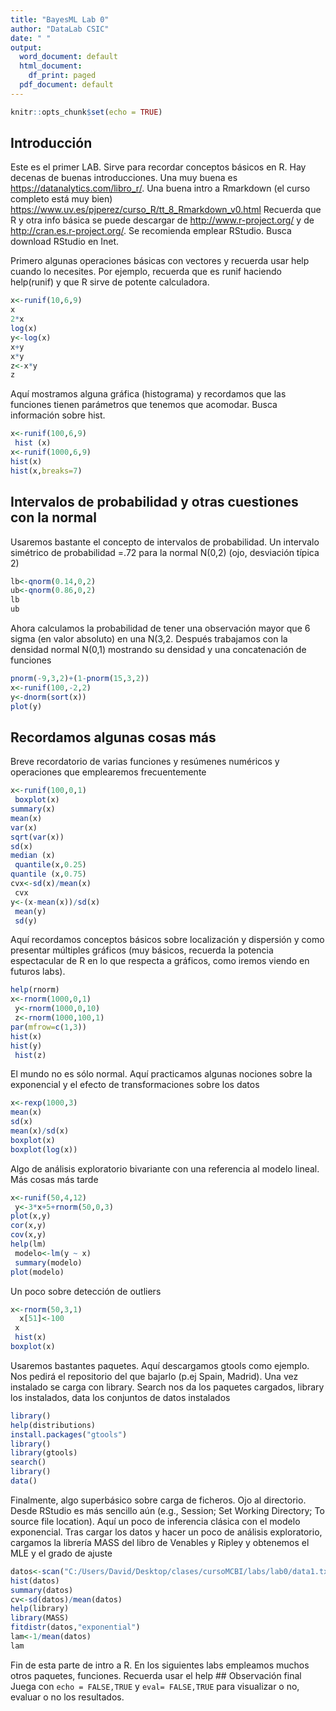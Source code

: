 ---
title: "BayesML Lab 0"
author: "DataLab CSIC"
date: " "
output:
  word_document: default
  html_document:
    df_print: paged
  pdf_document: default
---

```{r setup, include=FALSE}
knitr::opts_chunk$set(echo = TRUE)
```

## Introducción

Este es  el primer LAB. Sirve para recordar  conceptos básicos en R. Hay decenas de buenas introducciones. Una muy buena es  <https://datanalytics.com/libro_r/>.
Una buena intro a Rmarkdown (el curso completo está muy bien)
<https://www.uv.es/pjperez/curso_R/tt_8_Rmarkdown_v0.html>
Recuerda que R y otra info básica se puede descargar de <http://www.r-project.org/> y de <http://cran.es.r-project.org/>. Se recomienda emplear RStudio. Busca  download RStudio en Inet.

Primero algunas operaciones básicas con vectores y recuerda usar help cuando lo necesites. Por ejemplo, recuerda que es runif haciendo help(runif) y que R sirve de potente calculadora.


```{r ,eval=FALSE}
x<-runif(10,6,9)
x
2*x  
log(x)
y<-log(x)
x+y  
x*y  
z<-x*y
z
```
Aquí mostramos alguna gráfica (histograma) y recordamos  que las
funciones tienen parámetros que tenemos que acomodar. Busca información sobre hist.
```{r ,eval=FALSE}
x<-runif(100,6,9)
 hist (x)  
x<-runif(1000,6,9)  
hist(x) 
hist(x,breaks=7)
```
## Intervalos de probabilidad y otras cuestiones con la normal
Usaremos bastante el concepto de intervalos de probabilidad.
Un intervalo simétrico de probabilidad =.72 para la normal N(0,2) (ojo, desviación típica 2) 
```{r , eval=FALSE}
lb<-qnorm(0.14,0,2)
ub<-qnorm(0.86,0,2)
lb
ub
```
Ahora calculamos la probabilidad de tener una observación mayor que 6 sigma (en valor absoluto) en una N(3,2. Después trabajamos con la densidad normal N(0,1) mostrando su densidad y una concatenación de funciones 
```{r , eval=FALSE}
pnorm(-9,3,2)+(1-pnorm(15,3,2))
x<-runif(100,-2,2)
y<-dnorm(sort(x))
plot(y)
```
## Recordamos algunas cosas más

Breve recordatorio de varias funciones y resúmenes numéricos y operaciones que emplearemos frecuentemente
```{r , eval=FALSE}
x<-runif(100,0,1)
 boxplot(x) 
summary(x) 
mean(x) 
var(x) 
sqrt(var(x)) 
sd(x) 
median (x)
 quantile(x,0.25) 
quantile (x,0.75)
cvx<-sd(x)/mean(x)    
 cvx
y<-(x-mean(x))/sd(x)    
 mean(y)   
 sd(y)
```
Aquí recordamos conceptos básicos sobre localización y dispersión y como presentar múltiples gráficos (muy básicos, recuerda la potencia espectacular de R en lo que respecta a gráficos, como iremos viendo en futuros labs).
```{r , eval=FALSE}
help(rnorm)
x<-rnorm(1000,0,1)  
 y<-rnorm(1000,0,10)  
 z<-rnorm(1000,100,1)
par(mfrow=c(1,3)) 
hist(x)  
hist(y)
 hist(z)
```
El mundo no es sólo normal. Aquí practicamos algunas nociones sobre la exponencial y el efecto de transformaciones sobre los datos
```{r , eval=FALSE}
x<-rexp(1000,3)  
mean(x)  
sd(x)
mean(x)/sd(x)
boxplot(x) 
boxplot(log(x))
```
Algo de análisis exploratorio bivariante con una referencia al modelo lineal. Más cosas más tarde
```{r , eval=FALSE}
x<-runif(50,4,12) 
 y<-3*x+5+rnorm(50,0,3)   
plot(x,y) 
cor(x,y)  
cov(x,y)
help(lm)   
 modelo<-lm(y ~ x) 
 summary(modelo) 
plot(modelo)
```
Un poco sobre detección de outliers
```{r , eval=FALSE}
x<-rnorm(50,3,1)
  x[51]<-100 
 x  
 hist(x) 
boxplot(x)
```
Usaremos bastantes paquetes. Aquí descargamos gtools como ejemplo. Nos pedirá el repositorio del que bajarlo (p.ej Spain, Madrid). Una vez instalado se carga con library. Search nos da los paquetes cargados, library los instalados, data los conjuntos de datos instalados
```{r , eval=FALSE}
library()
help(distributions)
install.packages("gtools")
library()
library(gtools)
search()
library()
data()
```
Finalmente, algo superbásico sobre carga de ficheros. Ojo al directorio. Desde RStudio es más sencillo aún (e.g., Session; Set Working Directory; To source file location). Aquí un poco de inferencia clásica con el modelo exponencial. Tras cargar los datos y hacer un poco de análisis exploratorio, cargamos la librería MASS del libro de Venables y Ripley y obtenemos el MLE y el grado de ajuste
```{r , eval=FALSE}
datos<-scan("C:/Users/David/Desktop/clases/cursoMCBI/labs/lab0/data1.txt")
hist(datos)
summary(datos)
cv<-sd(datos)/mean(datos)
help(library)
library(MASS)
fitdistr(datos,"exponential")
lam<-1/mean(datos)
lam
```
Fin de esta parte de intro a R. En los siguientes labs empleamos muchos otros paquetes, funciones. Recuerda usar el help
## Observación final
Juega con `echo = FALSE,TRUE` y `eval= FALSE,TRUE` para visualizar o no,
evaluar o no los resultados. 
